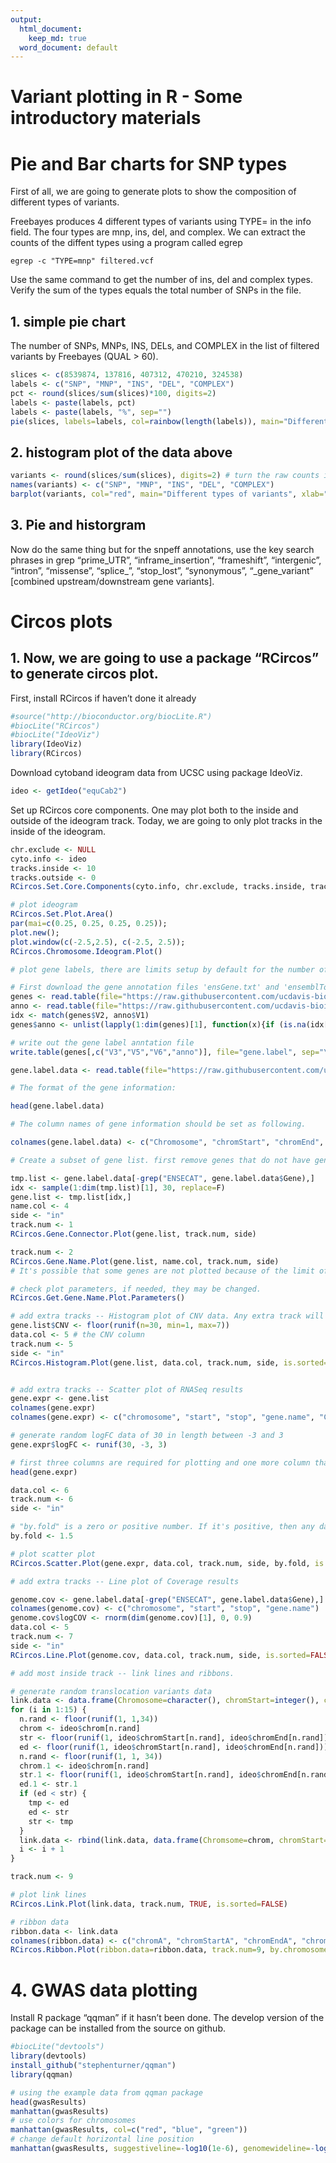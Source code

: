 ```yaml
---
output:
  html_document:
    keep_md: true
  word_document: default
---
```

Variant plotting in R - Some introductory materials
========================================================


# Pie and Bar charts for SNP types

First of all, we are going to generate plots to show the composition of different types of variants.

Freebayes produces 4 different types of variants using TYPE= in the info field. The four types are mnp, ins, del, and complex. We can extract the counts of the diffent types using a program called egrep 

```
egrep -c "TYPE=mnp" filtered.vcf
```

Use the same command to get the number of ins, del and complex types. Verify the sum of the types equals the total number of SNPs in the file.

## 1. simple pie chart
The number of SNPs, MNPs, INS, DELs, and COMPLEX in the list of filtered variants by Freebayes (QUAL > 60).
```r
slices <- c(8539874, 137816, 407312, 470210, 324538)
labels <- c("SNP", "MNP", "INS", "DEL", "COMPLEX")
pct <- round(slices/sum(slices)*100, digits=2)
labels <- paste(labels, pct)
labels <- paste(labels, "%", sep="")
pie(slices, labels=labels, col=rainbow(length(labels)), main="Different types of variants")
```

## 2. histogram plot of the data above
```r
variants <- round(slices/sum(slices), digits=2) # turn the raw counts into proportions
names(variants) <- c("SNP", "MNP", "INS", "DEL", "COMPLEX")
barplot(variants, col="red", main="Different types of variants", xlab="Type of variant", ylab="Percentage")
```

## 3. Pie and historgram 
Now do the same thing but for the snpeff annotations, use the key search phrases in grep "prime_UTR", "inframe_insertion", "frameshift", "intergenic", "intron", "missense", "splice_", "stop_lost", "synonymous", "_gene_variant" [combined upstream/downstream gene variants].

# Circos plots 
## 1. Now, we are going to use a package "RCircos" to generate circos plot.
First, install RCircos if haven't done it already 

```r
#source("http://bioconductor.org/biocLite.R")
#biocLite("RCircos")
#biocLite("IdeoViz")
library(IdeoViz)
library(RCircos)
```

Download cytoband ideogram data from UCSC using package IdeoViz.
```r
ideo <- getIdeo("equCab2")
```

Set up RCircos core components. One may plot both to the inside and outside of the ideogram track. Today, we are going to only plot tracks in the inside of the ideogram.
```r
chr.exclude <- NULL
cyto.info <- ideo
tracks.inside <- 10
tracks.outside <- 0
RCircos.Set.Core.Components(cyto.info, chr.exclude, tracks.inside, tracks.outside)

# plot ideogram
RCircos.Set.Plot.Area()
par(mai=c(0.25, 0.25, 0.25, 0.25));
plot.new();
plot.window(c(-2.5,2.5), c(-2.5, 2.5));
RCircos.Chromosome.Ideogram.Plot()

# plot gene labels, there are limits setup by default for the number of genes that can be plotted for each chromosome based on the size of the chromosomes. The parameter can be changed if necessary. However, plotting too many genes will have the risk of having gene symbols overlapping one another.

# First download the gene annotation files 'ensGene.txt' and 'ensemblToGeneName.txt' from UCSC http://hgdownload.cse.ucsc.edu/goldenPath/equCab2/database/ 
genes <- read.table(file="https://raw.githubusercontent.com/ucdavis-bioinformatics-training/2018-August-Variant-Analysis-Workshop/master/friday/Variant-Analysis-by-R/files/ensGene.txt", sep="\t", header=F, stringsAsFactors=F)
anno <- read.table(file="https://raw.githubusercontent.com/ucdavis-bioinformatics-training/2018-August-Variant-Analysis-Workshop/master/friday/Variant-Analysis-by-R/files/ensemblToGeneName.txt", sep="\t", header=F, stringsAsFactors=F)
idx <- match(genes$V2, anno$V1)
genes$anno <- unlist(lapply(1:dim(genes)[1], function(x){if (is.na(idx[x]) == "TRUE") {genes$V2[x]} else {anno$V2[idx[x]]}}))

# write out the gene label anntation file
write.table(genes[,c("V3","V5","V6","anno")], file="gene.label", sep="\t", row.names=F, col.names=F, quote=F)

gene.label.data <- read.table(file="https://raw.githubusercontent.com/ucdavis-bioinformatics-training/2018-August-Variant-Analysis-Workshop/master/friday/Variant-Analysis-by-R/files/gene.label", sep="\t", header=F)

# The format of the gene information:

head(gene.label.data)

# The column names of gene information should be set as following.

colnames(gene.label.data) <- c("Chromosome", "chromStart", "chromEnd", "Gene")

# Create a subset of gene list. first remove genes that do not have gene symbols, because ENSEMBL IDs are too long in character and will use up too much space for demonstration purpose. The list of genes would be the genes of interest. In the class, we will randomly select 30 genes.

tmp.list <- gene.label.data[-grep("ENSECAT", gene.label.data$Gene),]
idx <- sample(1:dim(tmp.list)[1], 30, replace=F)
gene.list <- tmp.list[idx,]
name.col <- 4
side <- "in"
track.num <- 1
RCircos.Gene.Connector.Plot(gene.list, track.num, side)

track.num <- 2
RCircos.Gene.Name.Plot(gene.list, name.col, track.num, side)
# It's possible that some genes are not plotted because of the limit of plotting for each chromosome.

# check plot parameters, if needed, they may be changed.
RCircos.Get.Gene.Name.Plot.Parameters() 

# add extra tracks -- Histogram plot of CNV data. Any extra track will depend on the types of data one wants to include in the plot. The required information is the location of what will be plotted in the genome: chromosome number, start and stop position.
gene.list$CNV <- floor(runif(n=30, min=1, max=7))
data.col <- 5 # the CNV column
track.num <- 5
side <- "in"
RCircos.Histogram.Plot(gene.list, data.col, track.num, side, is.sorted=FALSE, min.value=-2)


# add extra tracks -- Scatter plot of RNASeq results
gene.expr <- gene.list
colnames(gene.expr)
colnames(gene.expr) <- c("chromosome", "start", "stop", "gene.name", "CNV")

# generate random logFC data of 30 in length between -3 and 3
gene.expr$logFC <- runif(30, -3, 3)

# first three columns are required for plotting and one more column that corresponds to the data to plot 
head(gene.expr)

data.col <- 6
track.num <- 6
side <- "in"

# "by.fold" is a zero or positive number. If it's positive, then any data point with a value >= by.fold will be plotted as red color; any data point with a value <= -by.fold will be plotted as blue color; otherwise, data point will be plotted in black color.
by.fold <- 1.5

# plot scatter plot
RCircos.Scatter.Plot(gene.expr, data.col, track.num, side, by.fold, is.sorted=FALSE)

# add extra tracks -- Line plot of Coverage results

genome.cov <- gene.label.data[-grep("ENSECAT", gene.label.data$Gene),]
colnames(genome.cov) <- c("chromosome", "start", "stop", "gene.name")
genome.cov$logCOV <- rnorm(dim(genome.cov)[1], 0, 0.9)
data.col <- 5
track.num <- 7
side <- "in"
RCircos.Line.Plot(genome.cov, data.col, track.num, side, is.sorted=FALSE)

# add most inside track -- link lines and ribbons.

# generate random translocation variants data
link.data <- data.frame(Chromosome=character(), chromStart=integer(), chromEnd=integer(), Chromosome.1=character(), chromStart.1=integer(), chromEnd.1=integer(), stringsAsFactors=F)
for (i in 1:15) {
  n.rand <- floor(runif(1, 1,34))
  chrom <- ideo$chrom[n.rand]
  str <- floor(runif(1, ideo$chromStart[n.rand], ideo$chromEnd[n.rand]))
  ed <- floor(runif(1, ideo$chromStart[n.rand], ideo$chromEnd[n.rand]))
  n.rand <- floor(runif(1, 1, 34))
  chrom.1 <- ideo$chrom[n.rand]
  str.1 <- floor(runif(1, ideo$chromStart[n.rand], ideo$chromEnd[n.rand]))
  ed.1 <- str.1
  if (ed < str) {
    tmp <- ed
    ed <- str
    str <- tmp
  }
  link.data <- rbind(link.data, data.frame(Chromsome=chrom, chromStart=str, chromEnd=ed, Chromosome.1=chrom.1, chromStart.1=str.1, chromEnd.1=ed.1))
  i <- i + 1
}

track.num <- 9

# plot link lines
RCircos.Link.Plot(link.data, track.num, TRUE, is.sorted=FALSE)

# ribbon data
ribbon.data <- link.data
colnames(ribbon.data) <- c("chromA", "chromStartA", "chromEndA", "chromB", "chromStartB", "chromEndB")
RCircos.Ribbon.Plot(ribbon.data=ribbon.data, track.num=9, by.chromosome=FALSE, twist=FALSE, is.sorted=FALSE)

```

# 4. GWAS data plotting
Install R package "qqman" if it hasn't been done. The develop version of the package can be installed from the source on github.
```r
#biocLite("devtools")
library(devtools)
install_github("stephenturner/qqman")
library(qqman)

# using the example data from qqman package
head(gwasResults)
manhattan(gwasResults)
# use colors for chromosomes
manhattan(gwasResults, col=c("red", "blue", "green"))
# change default horizontal line position
manhattan(gwasResults, suggestiveline=-log10(1e-6), genomewideline=-log10(1e-8), col=c("red", "blue", "green"))
```

